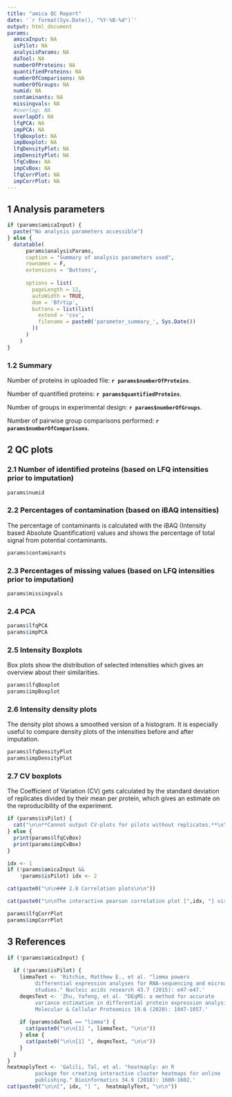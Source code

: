 ```yaml
---
title: "amica QC Report"
date: '`r format(Sys.Date(), "%Y-%B-%d")`'
output: html_document
params:
  amicaInput: NA
  isPilot: NA
  analysisParams: NA
  daTool: NA
  numberOfProteins: NA
  quantifiedProteins: NA
  numberOfComparisons: NA
  numberOfGroups: NA
  numid: NA
  contaminants: NA
  missingvals: NA
  #overlap: NA
  overlapDf: NA
  lfqPCA: NA
  impPCA: NA
  lfqBoxplot: NA
  impBoxplot: NA
  lfqDensityPlot: NA
  impDensityPlot: NA
  lfqCvBox: NA
  impCvBox: NA
  lfqCorrPlot: NA
  impCorrPlot: NA
---
```



## 1 Analysis parameters 


```r
if (params$amicaInput) {
  paste("No analysis parameters accessible")
} else {
  datatable(
      params$analysisParams,
      caption = "Summary of analysis parameters used",
      rownames = F,
      extensions = 'Buttons',
      
      options = list(
        pageLength = 12,
        autoWidth = TRUE,
        dom = 'Bfrtip',
        buttons = list(list(
          extend = 'csv',
          filename = paste0('parameter_summary_', Sys.Date())
        ))
      )
    )
}
```

### 1.2 Summary

Number of proteins in uploaded file: **`r params$numberOfProteins`**.

Number of quantified proteins: **`r params$quantifiedProteins`**.

Number of groups in experimental design: **`r params$numberOfGroups`**.

Number of pairwise group comparisons performed: **`r params$numberOfComparisons`**.


## 2 QC plots

### 2.1 Number of identified proteins (based on LFQ intensities prior to imputation)
```r
params$numid
```

### 2.2 Percentages of contamination (based on iBAQ intensities)

The percentage of contaminants is calculated with the iBAQ (Intensity based Absolute Quantification) values and shows the percentage of total signal from potential contaminants.

```r
params$contaminants
```

### 2.3 Percentages of missing values (based on LFQ intensities prior to imputation)
```r
params$missingvals
```

### 2.4 PCA
```r
params$lfqPCA
params$impPCA
```

### 2.5 Intensity Boxplots

Box plots show the distribution of selected intensities which gives an overview about their similarities.

```r
params$lfqBoxplot
params$impBoxplot
```

### 2.6 Intensity density plots

The density plot shows a smoothed version of a histogram. It is especially useful to compare density plots of the intensities before and after imputation. 

```r
params$lfqDensityPlot
params$impDensityPlot
```

### 2.7 CV boxplots

The Coefficient of Variation (CV) gets calculated by the standard deviation of replicates divided by their mean per protein, which gives an estimate on the reproducibility of the experiment.

```r
if (params$isPilot) {
  cat("\n\n**Cannot output CV-plots for pilots without replicates.**\n\n")
} else {
  print(params$lfqCvBox)
  print(params$impCvBox)
}
```


```r

idx <- 1
if (!params$amicaInput &&
    !params$isPilot) idx <- 2

cat(paste0("\n\n### 2.8 Correlation plots\n\n"))

cat(paste0("\n\nThe interactive pearson correlation plot [",idx, "] visualizes how well samples (e.g replicates) correlate.\n\n"))

params$lfqCorrPlot
params$impCorrPlot
```


## 3 References

```r
if (!params$amicaInput) {
  
  if (!params$isPilot) {
    limmaText <- 'Ritchie, Matthew E., et al. "limma powers
         differential expression analyses for RNA-sequencing and microarray
         studies." Nucleic acids research 43.7 (2015): e47-e47.'
    deqmsText <- 'Zhu, Yafeng, et al. "DEqMS: a method for accurate
         variance estimation in differential protein expression analysis."
         Molecular & Cellular Proteomics 19.6 (2020): 1047-1057.'
    
    if (params$daTool == "limma") {
      cat(paste0("\n\n[1] ", limmaText, "\n\n"))
    } else {
      cat(paste0("\n\n[1] ", deqmsText, "\n\n"))
    }
  }
}
heatmaplyText <- 'Galili, Tal, et al. "heatmaply: an R
         package for creating interactive cluster heatmaps for online
         publishing." Bioinformatics 34.9 (2018): 1600-1602.'
cat(paste0("\n\n[", idx, "] ",  heatmaplyText, "\n\n"))

```



